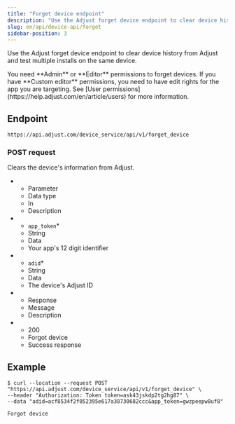 ```yaml
---
title: "Forget device endpoint"
description: "Use the Adjust forget device endpoint to clear device history from Adjust and test multiple installs on the same device."
slug: en/api/device-api/forget
sidebar-position: 3
---
```


Use the Adjust forget device endpoint to clear device history from Adjust and test multiple installs on the same device.

<Aside type="note">
   You need **Admin** or **Editor** permissions to forget devices. If you have
   **Custom editor** permissions, you need to have edit rights for the app you
   are targeting. See [User
   permissions](https://help.adjust.com/en/article/users) for more information.
</Aside>

## Endpoint

```
https://api.adjust.com/device_service/api/v1/forget_device
```

### POST request

Clears the device's information from Adjust.

-  -  Parameter
   -  Data type
   -  In
   -  Description
-  -  `app_token`\*
   -  String
   -  Data
   -  Your app's 12 digit identifier
-  -  `adid`\*
   -  String
   -  Data
   -  The device's Adjust ID

-  -  Response
   -  Message
   -  Description
-  -  200
   -  Forgot device
   -  Success response

## Example

```console
$ curl --location --request POST "https://api.adjust.com/device_service/api/v1/forget_device" \
--header "Authorization: Token token=ask43jskdp2tg2hg87" \
--data "adid=acf8534f2f052395e617a38730682ccc&app_token=gwzpeepw8uf8"
```

```console
Forgot device
```
